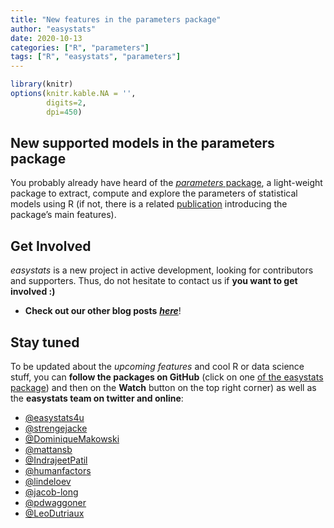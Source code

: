 ```yaml
---
title: "New features in the parameters package"
author: "easystats"
date: 2020-10-13
categories: ["R", "parameters"]
tags: ["R", "easystats", "parameters"]
---
```



```r
library(knitr)
options(knitr.kable.NA = '',
        digits=2,
        dpi=450)
```

## New supported models in the parameters package

You probably already have heard of the [*parameters* package](https://easystats.github.io/parameters/), a light-weight package to extract, compute and explore the parameters of statistical models using R (if not, there is a related [publication](https://joss.theoj.org/papers/10.21105/joss.02445) introducing the package's main features).



## Get Involved

*easystats* is a new project in active development, looking for contributors and supporters. Thus, do not hesitate to contact us if **you want to get involved :)**

- **Check out our other blog posts** [***here***](https://easystats.github.io/blog/posts/)!

## Stay tuned 

To be updated about the *upcoming features* and cool R or data science stuff, you can **follow the packages on GitHub** (click on one [of the easystats package](https://github.com/easystats)) and then on the **Watch** button on the top right corner) as well as the **easystats team on twitter and online**:

- [\@easystats4u](https://twitter.com/easystats4u)
- [\@strengejacke](https://twitter.com/strengejacke)
- [\@DominiqueMakowski](https://twitter.com/Dom_Makowski)
- [\@mattansb](https://twitter.com/mattansb)
- [\@IndrajeetPatil](https://twitter.com/patilindrajeets)
- [\@humanfactors](https://twitter.com/humanfactorsio)
- [\@lindeloev](https://twitter.com/jonaslindeloev)
- [\@jacob-long](https://twitter.com/jacobandrewlong)
- [\@pdwaggoner](https://pdwaggoner.github.io/)
- [\@LeoDutriaux](https://twitter.com/LDtrx)

